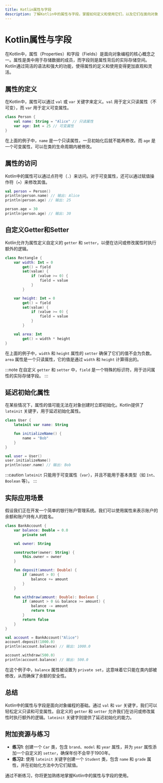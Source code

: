 ```yaml
---
title: Kotlin属性与字段
description: 了解Kotlin中的属性与字段，掌握如何定义和使用它们，以及它们在面向对象编程中的实际应用。
---
```


# Kotlin属性与字段

在Kotlin中，属性（Properties）和字段（Fields）是面向对象编程的核心概念之一。属性是类中用于存储数据的成员，而字段则是属性背后的实际存储空间。Kotlin通过简洁的语法和强大的功能，使得属性的定义和使用变得更加直观和灵活。

## 属性的定义

在Kotlin中，属性可以通过 `val` 或 `var` 关键字来定义。`val` 用于定义只读属性（不可变），而 `var` 用于定义可变属性。

```kotlin
class Person {
    val name: String = "Alice" // 只读属性
    var age: Int = 25 // 可变属性
}
```

在上面的例子中，`name` 是一个只读属性，一旦初始化后就不能再修改。而 `age` 是一个可变属性，可以在类的生命周期内被修改。

## 属性的访问

Kotlin中的属性可以通过点符号（`.`）来访问。对于可变属性，还可以通过赋值操作符（`=`）来修改其值。

```kotlin
val person = Person()
println(person.name) // 输出: Alice
println(person.age) // 输出: 25

person.age = 30
println(person.age) // 输出: 30
```

## 自定义Getter和Setter

Kotlin允许为属性定义自定义的 `getter` 和 `setter`，以便在访问或修改属性时执行额外的逻辑。

```kotlin
class Rectangle {
    var width: Int = 0
        get() = field
        set(value) {
            if (value >= 0) {
                field = value
            }
        }

    var height: Int = 0
        get() = field
        set(value) {
            if (value >= 0) {
                field = value
            }
        }

    val area: Int
        get() = width * height
}
```

在上面的例子中，`width` 和 `height` 属性的 `setter` 确保了它们的值不会为负数。`area` 属性是一个只读属性，它的值是通过 `width` 和 `height` 计算得出的。

:::note
在自定义 `getter` 和 `setter` 中，`field` 是一个特殊的标识符，用于访问属性的实际存储字段。
:::

## 延迟初始化属性

在某些情况下，属性的值可能无法在对象创建时立即初始化。Kotlin提供了 `lateinit` 关键字，用于延迟初始化属性。

```kotlin
class User {
    lateinit var name: String

    fun initializeName() {
        name = "Bob"
    }
}

val user = User()
user.initializeName()
println(user.name) // 输出: Bob
```

:::caution
`lateinit` 只能用于可变属性（`var`），并且不能用于基本类型（如 `Int`、`Boolean` 等）。
:::

## 实际应用场景

假设我们正在开发一个简单的银行账户管理系统。我们可以使用属性来表示账户的余额和账户持有人的姓名。

```kotlin
class BankAccount {
    var balance: Double = 0.0
        private set

    val owner: String

    constructor(owner: String) {
        this.owner = owner
    }

    fun deposit(amount: Double) {
        if (amount > 0) {
            balance += amount
        }
    }

    fun withdraw(amount: Double): Boolean {
        if (amount > 0 && balance >= amount) {
            balance -= amount
            return true
        }
        return false
    }
}

val account = BankAccount("Alice")
account.deposit(1000.0)
println(account.balance) // 输出: 1000.0

account.withdraw(500.0)
println(account.balance) // 输出: 500.0
```

在这个例子中，`balance` 属性被设置为 `private set`，这意味着它只能在类内部被修改，从而确保了余额的安全性。

## 总结

Kotlin中的属性与字段是面向对象编程的基础。通过 `val` 和 `var` 关键字，我们可以轻松定义只读和可变属性。自定义的 `getter` 和 `setter` 允许我们在访问或修改属性时执行额外的逻辑。`lateinit` 关键字则提供了延迟初始化的能力。

## 附加资源与练习

- **练习1**: 创建一个 `Car` 类，包含 `brand`、`model` 和 `year` 属性，并为 `year` 属性添加一个自定义的 `setter`，确保年份不会早于1900年。
- **练习2**: 使用 `lateinit` 关键字创建一个 `Student` 类，包含 `name` 和 `grade` 属性，并在初始化方法中为它们赋值。

通过不断练习，你将更加熟练地掌握Kotlin中的属性与字段的使用。